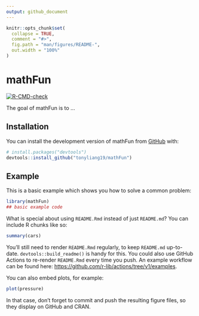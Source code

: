 ```yaml
---
output: github_document
---
```


<!-- README.md is generated from README.Rmd. Please edit that file -->

```r
knitr::opts_chunk$set(
  collapse = TRUE,
  comment = "#>",
  fig.path = "man/figures/README-",
  out.width = "100%"
)
```

# mathFun

<!-- badges: start -->
[![R-CMD-check](https://github.com/tonyliang19/mathFun/workflows/R-CMD-check/badge.svg)](https://github.com/tonyliang19/mathFun/actions)
<!-- badges: end -->

The goal of mathFun is to ...

## Installation

You can install the development version of mathFun from [GitHub](https://github.com/) with:

``` r
# install.packages("devtools")
devtools::install_github("tonyliang19/mathFun")
```

## Example

This is a basic example which shows you how to solve a common problem:

```r
library(mathFun)
## basic example code
```

What is special about using `README.Rmd` instead of just `README.md`? You can include R chunks like so:

```r
summary(cars)
```

You'll still need to render `README.Rmd` regularly, to keep `README.md` up-to-date. `devtools::build_readme()` is handy for this. You could also use GitHub Actions to re-render `README.Rmd` every time you push. An example workflow can be found here: <https://github.com/r-lib/actions/tree/v1/examples>.

You can also embed plots, for example:

```r
plot(pressure)
```

In that case, don't forget to commit and push the resulting figure files, so they display on GitHub and CRAN.

